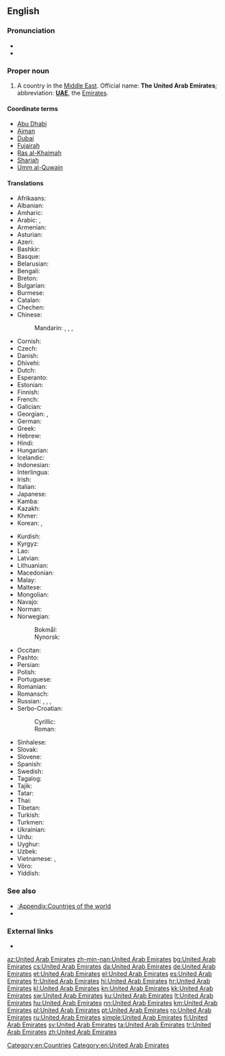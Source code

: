 ==English==

===Pronunciation===
* {{IPA|/juːˌnaɪtᵻd ˌæɹəb ˈɛmɪɹᵻts/|lang=en}}
* {{audio|En-us-United Arab Emirates.ogg|Audio (US)|lang=en}}

===Proper noun===
{{en-proper noun|head=[[united|United]] [[Arab]] [[emirate|Emirate]]s}}

# A country in the [[Middle East]]. Official name: '''The United Arab Emirates'''; abbreviation: '''[[UAE]]''', the [[Emirates]].

====Coordinate terms====
* [[Abu Dhabi]]
* [[Ajman]]
* [[Dubai]]
* [[Fujairah]]
* [[Ras al-Khaimah]]
* [[Sharjah]]
* [[Umm al-Quwain]]

====Translations====
{{trans-top|country in the Middle East}}
* Afrikaans: {{t|af|Verenigde Arabiese Emirate}}
* Albanian: {{t|sq|Emiratet e Bashkuara Arabe|p}}
* Amharic: {{t|am|የተባበሩት የዓረብ ግዛቶች|sc=Ethi}}
* Arabic: {{t+|ar|اَلْإِمَارَات|f-p}}, {{t|ar|دَوْلَة اَلْإِمَارَات اَلْعَرَبِيَّة اَلْمُتَّحِدَة|f|tr=dawlat al-ʾimārāt al-ʿarabiyya l-muttaḥida}}
* Armenian: {{t|hy|Արաբական Միացյալ Էմիրություններ|p}}
* Asturian: {{t+|ast|Emiratos Árabes Xuníos|m-p}}
* Azeri: {{t+|az|Birləşmiş Ərəb Əmirlikləri|p}}
* Bashkir: {{t|ba|Берләшкән Ғәрәп Әмирлектәре|sc=Cyrl}}
* Basque: {{t|eu|Arabiar Emirerri Batuak|p}}
* Belarusian: {{t|be|Аб'я́днаныя Ара́бскія Эміра́ты|m-p}}
* Bengali: {{t|bn|সংযুক্ত আরব আমিরাত}}
* Breton: {{t|br|Emirelezhioù Arab Unanet}}
* Bulgarian: {{t+|bg|Обедине́ни Ара́бски Еми́рства|n-p}}
* Burmese: {{t|my|အာရပ်စော်ဘွားများပြည်ထောင်စု|sc=Mymr}}
* Catalan: {{t|ca|Emirats Àrabs Units|m-p}}
* Chechen: {{t|ce|Ӏаьрбийн Цхьанатоьхна Эмираташ|sc=Cyrl}}
* Chinese:
*: Mandarin: {{t+|cmn|阿拉伯聯合酋長國|sc=Hani}}, {{t+|cmn|阿拉伯联合酋长国|tr=Ālābó liánhé qiúzhǎngguó|sc=Hani}}, {{t+|cmn|阿聯酋|sc=Hani}}, {{t+|cmn|阿联酋|tr=Ā-lián-qiú|sc=Hani}}
* Cornish: {{t|kw|Pennternasedh Unys Arabek}}
* Czech: {{t+|cs|Spojené arabské emiráty|m-p}}
* Danish: {{t|da|Forenede Arabiske Emirater|p}}
* Dhivehi: {{t|dv|އެކުވެރި ޢަރަބި އިމާރާތު|sc=Thaa}}
* Dutch: {{t+|nl|Verenigde Arabische Emiraten|p}}
* Esperanto: {{t+|eo|Unuiĝintaj Arabaj Emirlandoj|p}}
* Estonian: {{t|et|Araabia Ühendemiraadid|p}}
* Finnish: {{t+|fi|Arabiemiirikunnat}}
* French: {{t+|fr|Émirats arabes unis|m-p}}
* Galician: {{t+|gl|Emiratos Árabes Unidos|m-p}}
* Georgian: {{t|ka|არაბეთის გაერთიანებული საემიროები}}, {{t|ka|არაბთა გაერთიანებული საამიროები}}
* German: {{t+|de|Vereinigte Arabische Emirate|p}}
* Greek: {{t+|el|Ηνωμένα Αραβικά Εμιράτα|n-p}}
* Hebrew: {{t|he|איחוד האמירויות הערביות|m|tr='ikhúd ha'emiruyót ha'araviyót|alt=איחוד האמירויות הערביות \ אִחוּד הָאֶמִרֻיּוֹת הַעֲרָבִיּוֹת}}
* Hindi: {{t+|hi|संयुक्त अरब अमीरात|p}}
* Hungarian: {{t+|hu|Egyesült Arab Emírségek}}
* Icelandic: {{t+|is|Sameinuðu arabísku furstadæmin}}
* Indonesian: {{t+|id|Uni Emirat Arab}}
* Interlingua: {{t|ia|Emiratos Arabe Unite}}
* Irish: {{t|ga|Aontas na nÉimíríochtaí Arabacha|m}}
* Italian: {{t|it|Emirati Arabi Uniti|m-p}}
* Japanese: {{t|ja|アラブ首長国連邦|tr=アラブしゅちょうこくれんぽう, Arabu shuchōkoku renpō}}
* Kamba: {{t|kam|Saudia}}
* Kazakh: {{t|kk|Біріккен Араб Әмірліктері|p|sc=Cyrl}}
* Khmer: {{t+|km|អេមីរ៉ាតអារ៉ាប់រួម|tr=emiiraat aarap ruəm|sc=Khmr}}
* Korean: {{t|ko|^아랍에미리트|sc=Hang}}, {{t|ko|^아랍 에미리트 연방|sc=Hang}}
{{trans-mid}}
* Kurdish: {{t+|ku|Mîrnişînên Erebî yên Yekbûyî|sc=ku-Arab}}
* Kyrgyz: {{t|ky|Бириккен Араб Эмирликтери|p|sc=Cyrl}}
* Lao: {{t|lo|ສະຫະລັດອາຫລັບເອມິເລດ|sc=Laoo}}
* Latvian: {{t|lv|Apvienotie Arābu Emirāti|m-p}}
* Lithuanian: {{t+|lt|Jungtiniai Arabų Emyratai|p}}
* Macedonian: {{t|mk|Обединети Арапски Емира́ти|m-p}}
* Malay: {{t|ms|Emiriah Arab Bersatu}}
* Maltese: {{t|mt|Emirati Għarab Maqgħuda|p|alt=l-Emirati Għarab Maqgħuda}}
* Mongolian: {{t+|mn|Арабын Нэгдсэн Эмирт Улс|sc=Cyrl}}
* Navajo: {{t|nv|Ásáí Bikéyah Yázhí Ałhidadiidzooígíí}}
* Norman: {{t|nrf|Émithaux Arabes Unnis|m-p}}
* Norwegian:
*: Bokmål: {{t+|nb|De forente arabiske emirater}}
*: Nynorsk: {{t+|nn|Dei sameinte arabiske emirata}}
* Occitan: {{t|oc|Emirats Arabis Units|m-p}}
* Pashto: {{t|ps|عربي متحده امارات|tr='arabī mutaḥidâ imārāt|sc=ps-Arab}}
* Persian: {{t+|fa|امارات متحده عربی|tr=emârât-e mottahede-ye 'arabi|alt=امارات متحدهٔ عربی|sc=fa-Arab}}
* Polish: {{t+|pl|Zjednoczone Emiraty Arabskie|m-p}}
* Portuguese: {{t+|pt|Emiratos Árabes Unidos|m-p}}
* Romanian: {{t+|ro|Emiratele Arabe Unite|n-p}}
* Romansch: {{t|rm|Emirats Arabs|m-p}}
* Russian: {{t+|ru|Объединённые Ара́бские Эмира́ты|m-p}}, {{t+|ru|ОАЭ́|m-p}}, {{t|ru|Эмира́ты|m-p}}, {{t|ru|Ара́бские Эмира́ты|m-p}}
* Serbo-Croatian:
*: Cyrillic: {{t|sh|Уједињени Арапски Емирати|m-p|sc=Cyrl}}
*: Roman: {{t+|sh|Ujedinjeni Arapski Emirati|m-p}}
* Sinhalese: {{t|si|එක්සත් අරාබි එමීර් රාජ්‍යය|sc=Sinh}}
* Slovak: {{t|sk|Spojené arabské emiráty|m-p}}
* Slovene: {{t|sl|Združeni arabski emirati|m-p}}
* Spanish: {{t+|es|Emiratos Árabes Unidos|m-p}}
* Swedish: {{t+|sv|Förenade Arabemiraten}}
* Tagalog: {{t|tl|United Arab Emirates}}
* Tajik: {{t|tg|Аморати Муттаҳидаи Араб|p}}
* Tatar: {{t|tt|Берләшкән Гарәп Әмирлекләре}}
* Thai: {{t+|th|สหรัฐอาหรับเอมิเรตส์}}
* Tibetan: {{t|bo|ཡི་ནེ་ཁྲེ་ཀྲི་ཨ་རབ་ཨེ་མེ་རེ་ཁྲི|sc=Tibt}}
* Turkish: {{t+|tr|Birleşik Arap Emirlikleri|p}}
* Turkmen: {{t|tk|Birleşen Arap Emirlikleri|p}}
* Ukrainian: {{t+|uk|Об'є́днані Ара́бські Еміра́ти|m-p}}
* Urdu: {{t|ur|متحدہ عرب امارات|p|tr=muttahida 'arab imārāt|sc=ur-Arab}}
* Uyghur: {{t|ug|ئەرەب بىرلەشمە خەلىپىلىكى|sc=ug-Arab}}
* Uzbek: {{t+|uz|Birlashgan Arab Amirliklari|p}}
* Vietnamese: {{t|vi|A-rập thống nhất Ê-mi-rát}}, {{t|vi|A-rập TN Ê-mi-rát}}
* Võro: {{t|vro|Araabia Ütisemiraadiq}}
* Yiddish: {{t|yi|פֿאַראייניקטע אַראַבישע עמיראַטן|p}}
{{trans-bottom}}

===See also===
* [[:Appendix:Countries of the world]]
* {{l|en|Appendix:Place names in United Arab Emirates}}

===External links===
* {{pedialite}}

[[Category:en:Countries]]
[[Category:en:United Arab Emirates]]

[[az:United Arab Emirates]]
[[zh-min-nan:United Arab Emirates]]
[[bg:United Arab Emirates]]
[[cs:United Arab Emirates]]
[[da:United Arab Emirates]]
[[de:United Arab Emirates]]
[[et:United Arab Emirates]]
[[el:United Arab Emirates]]
[[es:United Arab Emirates]]
[[fr:United Arab Emirates]]
[[hi:United Arab Emirates]]
[[hr:United Arab Emirates]]
[[kl:United Arab Emirates]]
[[kn:United Arab Emirates]]
[[kk:United Arab Emirates]]
[[sw:United Arab Emirates]]
[[ku:United Arab Emirates]]
[[lt:United Arab Emirates]]
[[hu:United Arab Emirates]]
[[nn:United Arab Emirates]]
[[km:United Arab Emirates]]
[[pl:United Arab Emirates]]
[[pt:United Arab Emirates]]
[[ro:United Arab Emirates]]
[[ru:United Arab Emirates]]
[[simple:United Arab Emirates]]
[[fi:United Arab Emirates]]
[[sv:United Arab Emirates]]
[[ta:United Arab Emirates]]
[[tr:United Arab Emirates]]
[[zh:United Arab Emirates]]